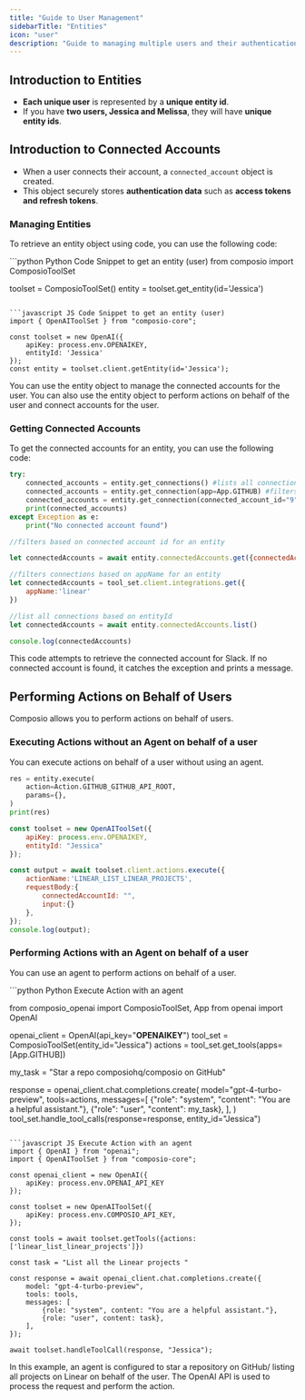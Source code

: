 ```yaml
---
title: "Guide to User Management"
sidebarTitle: "Entities"
icon: "user"
description: "Guide to managing multiple users and their authentication using Composio."
---
```


## Introduction to Entities

- **Each unique user** is represented by a **unique entity id**.
- If you have **two users, Jessica and Melissa**, they will have **unique entity ids**.

## Introduction to Connected Accounts
- When a user connects their account, a `connected_account` object is created. 
- This object securely stores **authentication data** such as **access tokens and refresh tokens**.


### Managing Entities

To retrieve an entity object using code, you can use the following code:

<CodeGroup>
```python Python Code Snippet to get an entity (user)
from composio import ComposioToolSet

toolset = ComposioToolSet()
entity = toolset.get_entity(id='Jessica')
```

```javascript JS Code Snippet to get an entity (user)
import { OpenAIToolSet } from "composio-core";

const toolset = new OpenAI({
    apiKey: process.env.OPENAIKEY,
    entityId: 'Jessica'
});
const entity = toolset.client.getEntity(id='Jessica');
```
</CodeGroup>


You can use the entity object to manage the connected accounts for the user. You can also use the entity object to perform actions on behalf of the user and connect accounts for the user.

### Getting Connected Accounts

To get the connected accounts for an entity, you can use the following code:
<CodeGroup>
```python Python Code Snippet to get a connected account
try:
    connected_accounts = entity.get_connections() #lists all connections of the entity
    connected_accounts = entity.get_connection(app=App.GITHUB) #filters based on app name
    connected_accounts = entity.get_connection(connected_account_id="9") #filters based on connected account id for an entity
    print(connected_accounts)
except Exception as e:
    print("No connected account found")
```

```javascript JS Code Snippet to get a connected account
//filters based on connected account id for an entity

let connectedAccounts = await entity.connectedAccounts.get({connectedAccountId:'9'})

//filters connections based on appName for an entity
let connectedAccounts = tool_set.client.integrations.get({
    appName:'linear'
})

//list all connections based on entityId
let connectedAccounts = await entity.connectedAccounts.list()

console.log(connectedAccounts)
```
</CodeGroup>

This code attempts to retrieve the connected account for Slack. If no connected account is found, it catches the exception and prints a message.

## Performing Actions on Behalf of Users

<Info>Composio allows you to perform actions on behalf of users. </Info>

### Executing Actions without an Agent on behalf of a user

You can execute actions on behalf of a user without using an agent.
<CodeGroup>

```python Python Execute Action without an agent
res = entity.execute(
    action=Action.GITHUB_GITHUB_API_ROOT,
    params={},
)
print(res)
```

```javascript JS Execute Action without an agent
const toolset = new OpenAIToolSet({
    apiKey: process.env.OPENAIKEY,
    entityId: "Jessica"
});

const output = await toolset.client.actions.execute({
    actionName:'LINEAR_LIST_LINEAR_PROJECTS',
    requestBody:{
        connectedAccountId: "",
        input:{}
    },
});
console.log(output);
```
</CodeGroup>

### Performing Actions with an Agent on behalf of a user

You can use an agent to perform actions on behalf of a user. 

<CodeGroup>
```python Python Execute Action with an agent

from composio_openai import ComposioToolSet, App
from openai import OpenAI

openai_client = OpenAI(api_key="******OPENAIKEY******")
tool_set = ComposioToolSet(entity_id="Jessica")
actions = tool_set.get_tools(apps=[App.GITHUB])

my_task = "Star a repo composiohq/composio on GitHub"

response = openai_client.chat.completions.create(
    model="gpt-4-turbo-preview",
    tools=actions,
    messages=[
        {"role": "system", "content": "You are a helpful assistant."},
        {"role": "user", "content": my_task},
    ],
)
tool_set.handle_tool_calls(response=response, entity_id="Jessica")
```

```javascript JS Execute Action with an agent
import { OpenAI } from "openai";
import { OpenAIToolSet } from "composio-core";

const openai_client = new OpenAI({
    apiKey: process.env.OPENAI_API_KEY
});

const toolset = new OpenAIToolSet({
    apiKey: process.env.COMPOSIO_API_KEY,
});

const tools = await toolset.getTools({actions: ['linear_list_linear_projects']})

const task = "List all the Linear projects "

const response = await openai_client.chat.completions.create({
    model: "gpt-4-turbo-preview",
    tools: tools,
    messages: [
        {role: "system", content: "You are a helpful assistant."},
        {role: "user", content: task},
    ],
});

await toolset.handleToolCall(response, "Jessica");
```
</CodeGroup>

In this example, an agent is configured to star a repository on GitHub/ listing all projects on Linear on behalf of the user. The OpenAI API is used to process the request and perform the action.
